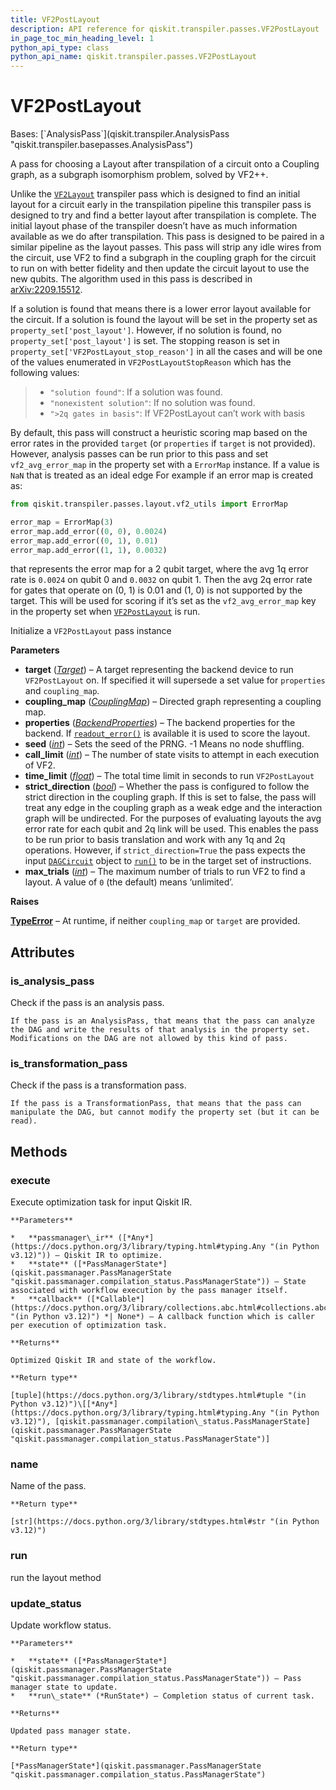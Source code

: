```yaml
---
title: VF2PostLayout
description: API reference for qiskit.transpiler.passes.VF2PostLayout
in_page_toc_min_heading_level: 1
python_api_type: class
python_api_name: qiskit.transpiler.passes.VF2PostLayout
---
```


# VF2PostLayout

<Class id="qiskit.transpiler.passes.VF2PostLayout" isDedicatedPage={true} github="https://github.com/qiskit/qiskit/tree/stable/0.45/qiskit/transpiler/passes/layout/vf2_post_layout.py" signature="qiskit.transpiler.passes.VF2PostLayout(*args, **kwargs)" modifiers="class">
  Bases: [`AnalysisPass`](qiskit.transpiler.AnalysisPass "qiskit.transpiler.basepasses.AnalysisPass")

  A pass for choosing a Layout after transpilation of a circuit onto a Coupling graph, as a subgraph isomorphism problem, solved by VF2++.

  Unlike the [`VF2Layout`](qiskit.transpiler.passes.VF2Layout "qiskit.transpiler.passes.VF2Layout") transpiler pass which is designed to find an initial layout for a circuit early in the transpilation pipeline this transpiler pass is designed to try and find a better layout after transpilation is complete. The initial layout phase of the transpiler doesn’t have as much information available as we do after transpilation. This pass is designed to be paired in a similar pipeline as the layout passes. This pass will strip any idle wires from the circuit, use VF2 to find a subgraph in the coupling graph for the circuit to run on with better fidelity and then update the circuit layout to use the new qubits. The algorithm used in this pass is described in [arXiv:2209.15512](https://arxiv.org/abs/2209.15512).

  If a solution is found that means there is a lower error layout available for the circuit. If a solution is found the layout will be set in the property set as `property_set['post_layout']`. However, if no solution is found, no `property_set['post_layout']` is set. The stopping reason is set in `property_set['VF2PostLayout_stop_reason']` in all the cases and will be one of the values enumerated in `VF2PostLayoutStopReason` which has the following values:

  > *   `"solution found"`: If a solution was found.
  > *   `"nonexistent solution"`: If no solution was found.
  > *   `">2q gates in basis"`: If VF2PostLayout can’t work with basis

  By default, this pass will construct a heuristic scoring map based on the error rates in the provided `target` (or `properties` if `target` is not provided). However, analysis passes can be run prior to this pass and set `vf2_avg_error_map` in the property set with a `ErrorMap` instance. If a value is `NaN` that is treated as an ideal edge For example if an error map is created as:

  ```python
  from qiskit.transpiler.passes.layout.vf2_utils import ErrorMap

  error_map = ErrorMap(3)
  error_map.add_error((0, 0), 0.0024)
  error_map.add_error((0, 1), 0.01)
  error_map.add_error((1, 1), 0.0032)
  ```

  that represents the error map for a 2 qubit target, where the avg 1q error rate is `0.0024` on qubit 0 and `0.0032` on qubit 1. Then the avg 2q error rate for gates that operate on (0, 1) is 0.01 and (1, 0) is not supported by the target. This will be used for scoring if it’s set as the `vf2_avg_error_map` key in the property set when [`VF2PostLayout`](#qiskit.transpiler.passes.VF2PostLayout "qiskit.transpiler.passes.VF2PostLayout") is run.

  Initialize a `VF2PostLayout` pass instance

  **Parameters**

  *   **target** ([*Target*](qiskit.transpiler.Target "qiskit.transpiler.Target")) – A target representing the backend device to run `VF2PostLayout` on. If specified it will supersede a set value for `properties` and `coupling_map`.
  *   **coupling\_map** ([*CouplingMap*](qiskit.transpiler.CouplingMap "qiskit.transpiler.CouplingMap")) – Directed graph representing a coupling map.
  *   **properties** ([*BackendProperties*](qiskit.providers.models.BackendProperties "qiskit.providers.models.BackendProperties")) – The backend properties for the backend. If [`readout_error()`](qiskit.providers.models.BackendProperties#readout_error "qiskit.providers.models.BackendProperties.readout_error") is available it is used to score the layout.
  *   **seed** ([*int*](https://docs.python.org/3/library/functions.html#int "(in Python v3.12)")) – Sets the seed of the PRNG. -1 Means no node shuffling.
  *   **call\_limit** ([*int*](https://docs.python.org/3/library/functions.html#int "(in Python v3.12)")) – The number of state visits to attempt in each execution of VF2.
  *   **time\_limit** ([*float*](https://docs.python.org/3/library/functions.html#float "(in Python v3.12)")) – The total time limit in seconds to run `VF2PostLayout`
  *   **strict\_direction** ([*bool*](https://docs.python.org/3/library/functions.html#bool "(in Python v3.12)")) – Whether the pass is configured to follow the strict direction in the coupling graph. If this is set to false, the pass will treat any edge in the coupling graph as a weak edge and the interaction graph will be undirected. For the purposes of evaluating layouts the avg error rate for each qubit and 2q link will be used. This enables the pass to be run prior to basis translation and work with any 1q and 2q operations. However, if `strict_direction=True` the pass expects the input [`DAGCircuit`](qiskit.dagcircuit.DAGCircuit "qiskit.dagcircuit.DAGCircuit") object to [`run()`](#qiskit.transpiler.passes.VF2PostLayout.run "qiskit.transpiler.passes.VF2PostLayout.run") to be in the target set of instructions.
  *   **max\_trials** ([*int*](https://docs.python.org/3/library/functions.html#int "(in Python v3.12)")) – The maximum number of trials to run VF2 to find a layout. A value of `0` (the default) means ‘unlimited’.

  **Raises**

  [**TypeError**](https://docs.python.org/3/library/exceptions.html#TypeError "(in Python v3.12)") – At runtime, if neither `coupling_map` or `target` are provided.

  ## Attributes

  ### is\_analysis\_pass

  <Attribute id="qiskit.transpiler.passes.VF2PostLayout.is_analysis_pass">
    Check if the pass is an analysis pass.

    If the pass is an AnalysisPass, that means that the pass can analyze the DAG and write the results of that analysis in the property set. Modifications on the DAG are not allowed by this kind of pass.
  </Attribute>

  ### is\_transformation\_pass

  <Attribute id="qiskit.transpiler.passes.VF2PostLayout.is_transformation_pass">
    Check if the pass is a transformation pass.

    If the pass is a TransformationPass, that means that the pass can manipulate the DAG, but cannot modify the property set (but it can be read).
  </Attribute>

  ## Methods

  ### execute

  <Function id="qiskit.transpiler.passes.VF2PostLayout.execute" signature="execute(passmanager_ir, state, callback=None)">
    Execute optimization task for input Qiskit IR.

    **Parameters**

    *   **passmanager\_ir** ([*Any*](https://docs.python.org/3/library/typing.html#typing.Any "(in Python v3.12)")) – Qiskit IR to optimize.
    *   **state** ([*PassManagerState*](qiskit.passmanager.PassManagerState "qiskit.passmanager.compilation_status.PassManagerState")) – State associated with workflow execution by the pass manager itself.
    *   **callback** ([*Callable*](https://docs.python.org/3/library/collections.abc.html#collections.abc.Callable "(in Python v3.12)") *| None*) – A callback function which is caller per execution of optimization task.

    **Returns**

    Optimized Qiskit IR and state of the workflow.

    **Return type**

    [tuple](https://docs.python.org/3/library/stdtypes.html#tuple "(in Python v3.12)")\[[*Any*](https://docs.python.org/3/library/typing.html#typing.Any "(in Python v3.12)"), [qiskit.passmanager.compilation\_status.PassManagerState](qiskit.passmanager.PassManagerState "qiskit.passmanager.compilation_status.PassManagerState")]
  </Function>

  ### name

  <Function id="qiskit.transpiler.passes.VF2PostLayout.name" signature="name()">
    Name of the pass.

    **Return type**

    [str](https://docs.python.org/3/library/stdtypes.html#str "(in Python v3.12)")
  </Function>

  ### run

  <Function id="qiskit.transpiler.passes.VF2PostLayout.run" signature="run(dag)">
    run the layout method
  </Function>

  ### update\_status

  <Function id="qiskit.transpiler.passes.VF2PostLayout.update_status" signature="update_status(state, run_state)">
    Update workflow status.

    **Parameters**

    *   **state** ([*PassManagerState*](qiskit.passmanager.PassManagerState "qiskit.passmanager.compilation_status.PassManagerState")) – Pass manager state to update.
    *   **run\_state** (*RunState*) – Completion status of current task.

    **Returns**

    Updated pass manager state.

    **Return type**

    [*PassManagerState*](qiskit.passmanager.PassManagerState "qiskit.passmanager.compilation_status.PassManagerState")
  </Function>
</Class>

